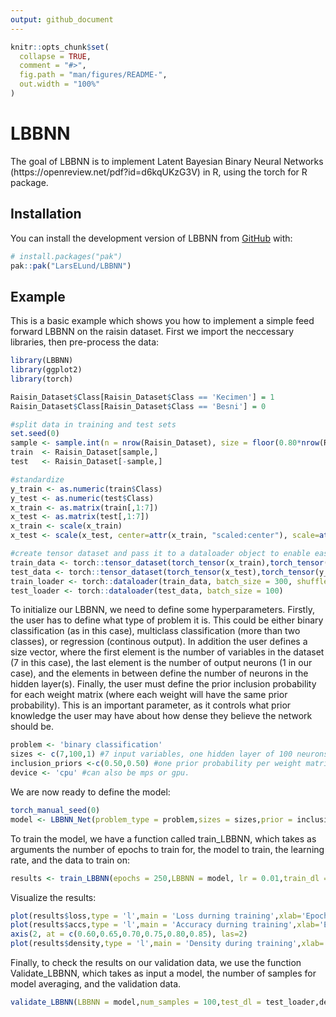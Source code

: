```yaml
---
output: github_document
---
```


<!-- README.md is generated from README.Rmd. Please edit that file -->

```r
knitr::opts_chunk$set(
  collapse = TRUE,
  comment = "#>",
  fig.path = "man/figures/README-",
  out.width = "100%"
)
```

# LBBNN

<!-- badges: start -->
<!-- badges: end -->

The goal of LBBNN is to implement Latent Bayesian Binary Neural Networks (https://openreview.net/pdf?id=d6kqUKzG3V) in R, 
using the torch for R package.

## Installation

You can install the development version of LBBNN from [GitHub](https://github.com/) with:

``` r
# install.packages("pak")
pak::pak("LarsELund/LBBNN")
```

## Example

This is a basic example which shows you how to implement a simple feed forward
LBBNN on the raisin dataset. First we import the neccessary libraries, then pre-process the data:

```r
library(LBBNN)
library(ggplot2)
library(torch)

Raisin_Dataset$Class[Raisin_Dataset$Class == 'Kecimen'] = 1
Raisin_Dataset$Class[Raisin_Dataset$Class == 'Besni'] = 0

#split data in training and test sets
set.seed(0)
sample <- sample.int(n = nrow(Raisin_Dataset), size = floor(0.80*nrow(Raisin_Dataset)), replace = FALSE)
train  <- Raisin_Dataset[sample,]
test   <- Raisin_Dataset[-sample,]

#standardize
y_train <- as.numeric(train$Class)
y_test <- as.numeric(test$Class)
x_train <- as.matrix(train[,1:7])
x_test <- as.matrix(test[,1:7])
x_train <- scale(x_train)
x_test <- scale(x_test, center=attr(x_train, "scaled:center"), scale=attr(x_train, "scaled:scale"))

#create tensor dataset and pass it to a dataloader object to enable easy mini-batch based optimization
train_data <- torch::tensor_dataset(torch_tensor(x_train),torch_tensor(y_train)) 
test_data <- torch::tensor_dataset(torch_tensor(x_test),torch_tensor(y_test))
train_loader <- torch::dataloader(train_data, batch_size = 300, shuffle = TRUE)
test_loader <- torch::dataloader(test_data, batch_size = 100)
```
To initialize our LBBNN, we need to define some hyperparameters. Firstly, the user has
to define what type of problem it is. This could be either binary classification (as in this case), multiclass classification
(more than two classes), or regression (continous output). In addition the user defines a size vector, where the first element
is the number of variables in the dataset (7 in this case), the last element is the number of output neurons (1 in our case), and the elements in between define the number of neurons in the hidden layer(s). Finally, the user must define the prior inclusion probability for each weight matrix (where each weight will have the same prior probability). This is an important parameter, as it controls what prior knowledge the user may have about how dense they believe the network should be.

```r
problem <- 'binary classification'
sizes <- c(7,100,1) #7 input variables, one hidden layer of 100 neurons, 1 output neuron.
inclusion_priors <-c(0.50,0.50) #one prior probability per weight matrix.
device <- 'cpu' #can also be mps or gpu.
```

We are now ready to define the model:
```r
torch_manual_seed(0)
model <- LBBNN_Net(problem_type = problem,sizes = sizes,prior = inclusion_priors,device = device)
```

To train the model, we have a function called train_LBBNN, which takes as arguments the number of epochs to train for,
the model to train, the learning rate, and the data to train on:
```r
results <- train_LBBNN(epochs = 250,LBBNN = model, lr = 0.01,train_dl = train_loader,device = device)
```
Visualize the results:

```r
plot(results$loss,type = 'l',main = 'Loss durning training',xlab='Epoch',ylab='Loss',col='blue')
plot(results$accs,type = 'l',main = 'Accuracy durning training',xlab='Epoch',ylab='Accuracy',yaxt="n",col='green')
axis(2, at = c(0.60,0.65,0.70,0.75,0.80,0.85), las=2)
plot(results$density,type = 'l',main = 'Density during training',xlab='Epoch',ylab='Density',col='purple')
```

Finally, to check the results on our validation data, we use the function Validate_LBBNN, which takes as input a model, the number of samples for model averaging, and the validation data.

```r
validate_LBBNN(LBBNN = model,num_samples = 100,test_dl = test_loader,device)
```


